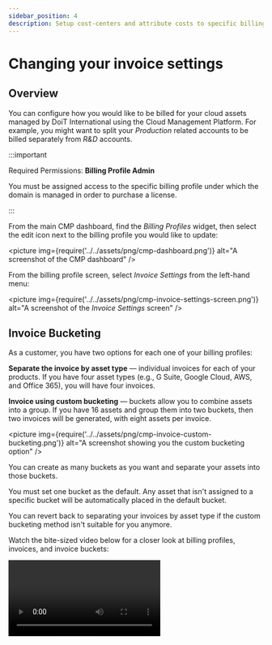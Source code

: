 ```yaml
---
sidebar_position: 4
description: Setup cost-centers and attribute costs to specific billing profiles
---
```


# Changing your invoice settings

## Overview

You can configure how you would like to be billed for your cloud assets managed by DoiT International using the Cloud Management Platform. For example, you might want to split your _Production_ related accounts to be billed separately from _R&D_ accounts.

:::important

Required Permissions: **Billing Profile Admin**

You must be assigned access to the specific billing profile under which the domain is managed in order to purchase a license.

:::

From the main CMP dashboard, find the _Billing Profiles_ widget, then select the edit icon next to the billing profile you would like to update:

<picture
  img={require('../../assets/png/cmp-dashboard.png')}
  alt="A screenshot of the CMP dashboard"
/>

From the billing profile screen, select _Invoice Settings_ from the left-hand menu:

<picture
  img={require('../../assets/png/cmp-invoice-settings-screen.png')}
  alt="A screenshot of the _Invoice Settings_ screen"
/>

## Invoice Bucketing

As a customer, you have two options for each one of your billing profiles:

**Separate the invoice by asset type** &mdash; individual invoices for each of your products. <!-- textlint-disable max-comma -->If you have four asset types (e.g., G Suite, Google Cloud, AWS, and Office 365), you will have four invoices.<!-- textlint-enable -->

**Invoice using custom bucketing** &mdash; buckets allow you to combine assets into a group. If you have 16 assets and group them into two buckets, then two invoices will be generated, with eight assets per invoice.

<picture
  img={require('../../assets/png/cmp-invoice-custom-bucketing.png')}
  alt="A screenshot showing you the custom bucketing option"
/>

You can create as many buckets as you want and separate your assets into those buckets.

You must set one bucket as the default. Any asset that isn't assigned to a specific bucket will be automatically placed in the default bucket.

You can revert back to separating your invoices by asset type if the custom bucketing method isn't suitable for you anymore.

Watch the bite-sized video below for a closer look at billing profiles, invoices, and invoice buckets:

<video
  type="loom"
  id="58349311a16d4daf8d9f9c5b1ebffdce"
  thumb="-full-1602768028512.jpg"
/>
